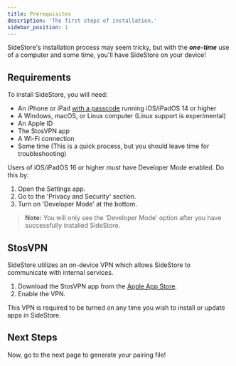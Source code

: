 ```yaml
---
title: Prerequisites
description: 'The first steps of installation.'
sidebar_position: 1
---
```


SideStore's installation process may seem tricky, but with the ***one-time*** use of a computer and some time, you'll have SideStore on your device!

## Requirements

To install SideStore, you will need:
- An iPhone or iPad [with a passcode](https://support.apple.com/en-us/119586) running iOS/iPadOS 14 or higher
- A Windows, macOS, or Linux computer (Linux support is experimental)
- An Apple ID
- The StosVPN app
- A Wi-Fi connection
- Some time (This is a quick process, but you should leave time for troubleshooting)

Users of iOS/iPadOS 16 or higher *must* have Developer Mode enabled. Do this by:
1. Open the Settings app.
2. Go to the 'Privacy and Security' section.
3. Turn on 'Developer Mode' at the bottom.

> **Note:** You will only see the 'Developer Mode' option after you have successfully installed SideStore.

## StosVPN

SideStore utilizes an on-device VPN which allows SideStore to communicate with internal services.

1. Download the StosVPN app from the [Apple App Store](https://apps.apple.com/us/app/stosvpn/id6744003051).
2. Enable the VPN.

This VPN is required to be turned on any time you wish to install or update apps in SideStore.

## Next Steps 

Now, go to the next page to generate your pairing file!
